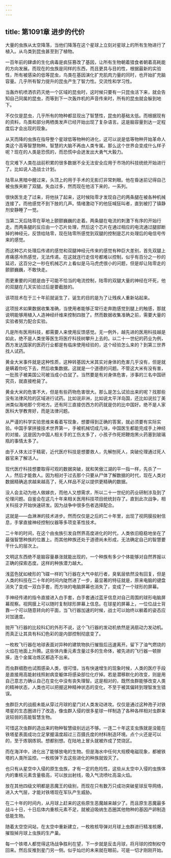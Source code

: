 ```yaml
---
---
---
```

title: 第1091章 进步的代价
---



大量的虫族从太空降落，当他们降落在这个星球上立刻对星球上的所有生物进行了植入。从鸟类到昆虫甚至到了植物。

一百年前的肆虐的生化病毒是疯狂篡改了基因，让所有生物朝着猎食者朝着高耗能的方向发展。而现在的虫族是同样的东西，而且更具与目的性，根据最新的实验性，所有被感染的低等昆虫，鸟类在基因演化扩充肌肉力量的同时，也开始扩充脑容量。几乎所有智力提升的昆虫产生了智力性。交流性和学习性。

当轰炸机喷洒农药灭绝一个区域的昆虫时，这时候只要有一只昆虫活下来，就会告知自己同属的昆虫，而等到下一次轰炸机的声音传来时，所有的昆虫就会躲到地下。

不仅仅是昆虫，几乎所有的物种都显现出了智慧性，昆虫的基础太低。而根据现有的资料，鸟类和部分两栖类发声已经开始出现了复杂语言。这是脑容量到达一定程度后才会出现的现象。

从天而降的虫族在指导整个星球低等物种的进化，这可以说是低等物种开始革命人类这个高等智慧物种。智慧的大脑不再由人类专属。那么这个世界会变成什么样子呢？现在的人类是恐慌的，而恐慌中会迸发出大勇气大毅力。

在灾难下人类在战前积累的很多数据不全无法安全应用于市场的科技统统开始进行了。比如说人造战士计划。

陆零从黑暗中醒过来，头顶上的用于手术的无影灯非常刺眼。他在昏迷前记得自己被虫族夹断了双腿。失血过多，然而现在他活下来的，一系列。

很快医生走了过来，将他扶了起来，这时候陆零才发现自己的两条腿在被各种机械连接了。而他感觉不到下肢的几声。情绪激动下的他狂喊狂叫者，直到被打了镇静剂安静睡了一觉。

当第二天后陆零在草地上颤颤巍巍的走着。两条腿在电流的刺激下有序的开始行走。而两条腿的反应由一个芯片处理，然后这个芯片在通过相应的电流通过腿部断掉的神经元，反馈给陆零，现在陆零所感觉到双腿的控制是芯片处理后的电信号传来的感觉。

而这种芯片处理后传递的感觉和双腿神经元传来的感觉有种巨大差别，首先双腿上疼痛感冷热感觉，无法传递。在这就连行走信号都难以控制，似乎有百分之一秒的延迟，这百分之一秒在机械芯片上看似是马马虎虎很小的问题，但是却让陆零走的颤颤巍巍，不敢快走。

而更重要的问题是由于可能不恰当的电流控制，陆零的双腿大量的神经在坏死，他的双腿在几天实验过后是要截肢的。

该项技术在于三十年前就诞生了，诞生的目的是为了让残疾人重新站起来。

这项技术如果数据收集准确，当使用者能够正常行走奔跑感觉到腿上的触感，那就说明能够用植入人造神经纤维来控制四肢了。然而数据收集准确之前，需要大量的实验者努力配合实验。

凡是所有医用科技，都需要人来使用反馈感觉。无一例外，越先进的医用科技越是如此，绝不是人类坐等医生将医疗科技树攀升上去的。以二十一世纪的药业为例，西方发达国家的医药行业都是有临床使用经验的，这个经验怎么来的？到第三世界找人试药。

黄金大米事件就是这种性质，这种转基因大米其实对身体的危害几乎没有，但是就是瞒着你吃下去，然后收集数据。这就是一个道德的问题。不管这大米有没有害，一批孩子被美国公司被当成小白鼠了。当然要是有对身体危害，涉事的三名中国研究员，就直接枪毙了。

黄金大米的危害不大，但是有些药物危害很大。那么是怎么试验出来的呢？找那些没有法律风险的区域进行试药。比如说非洲，比如说太平洋岛国，还比如说拉丁美洲类似海地那个穷地方。还有阿三直接仿西方的药就是仿的比中国好。绝不是人家医科大学教育好，而是法律问题。

从严谨的科学实验思维来看着写现象，想要得到正确的答案，就必须要有实际实验。中国手掌拼接技术世界第一，手被机械切成几块，中国医生都能完成手上神经的对接。这是因为中国人相关手的工伤太多了，小孩子作死把鞭炮黑火药塞到玻璃瓶的事情太多了。

由于人体太过于精密，近代医疗科技是想要救人，先解刨死人，突破伦理通过死人器官来了解活人。

现代医疗科技想要取得可观的数据突破，就和笑傲江湖的平一指一样，先杀了一人，然后才能救人。因为相对于过去那个只要从尸体了解数据的时代，现在人类对数据精确追求越来越高了，死人样品不足以提供更精确的数据。

没人会主动为他人做嫁衣，而他人又想需求，所以二十一世纪的药业研制涉及到了伦理问题。自鉴会在这几十年来相关医用科技项目统统封存了。直到此次战争，相关科技才开始快速研发。因为战争中很多伤者选择配合。

这就是——血淋淋的技术进步。然而仅仅是之后的二十年里，出现了视网膜投射信息，手掌直接神经控制仪器等多项变革性技术。

二十年的时间，在这个由虫族引发自然界高度进化的时代，人类依旧稳稳地坐在了最强智慧种族的位置上。而其他种族还处于道德尚未形成，无法确定自己的智慧要干什么的层次上。

文明这东西绝不是脑容量暴涨就能出现的，一个种族有多少个体能够对自然界报以正确的探索态度。这样的种族潜力越大。

浅蓝色犹如棱形的飞碟一样的飞行器在大气中航行者，臭氧层依然没有回复，但是人类的科技在二十年的时间内陡然进了一步，最显著的特征就是，原来电脑的键盘消失了变成一双白手套，而方块的电脑屏幕也消失了，变成了一个球形的屏幕。

手神经传递的指令直接进入白手套，白手套通过蓝牙信息对自己周围的球形电脑屏幕观察。视网膜上可以随时复制球形屏幕上信息。在球星的屏幕上，一位位战士背靠一个可以随意转向的平面，当飞行器加速的时候，战士可以始终以躺着的姿态应对加速度。

抛开飞行器的比较科幻的外形不说，这个飞行器的发动机依然是涡扇动力发动机。而真正让其具有科幻色彩的是内部控制彻底变了。

一枚枚飞行器在地球表面对异种的建筑物执行摧毁后迅速离开。留下了油气燃烧的火焰在地面上升腾。这些体内重元素含量过多的生命体，被先进的飞行器一顿胖揍，连个金属冶炼区都造不出来。

而虫群细胞也试图感染人类，很可惜，当有快速增生的现象时候，人类的医疗手段是直接用高能射线照射病变躯体将感染部位化疗掉。若是潜移默化的改变，则是用自己意志力确认自己在变化中没有丧失理智。这是相对的，既然虫群能够改变人类的精神状态，人类也可以把握这种精神状态的变化，不至于被其偏转到理智发生错误。

虫群巨大的战舰未能从穿过月球的星门对人类发动进攻。仅仅是通过这种孢子对铁塔星的生态圈进行了改造，像虫群入侵的很多星球一样制造了各种各样相对虫群来说较弱的高能智慧生物。

可惜这次虫群的造出来的物种智慧级别远远不够。一连二十年这支虫族就是没能在铁塔星表面成功立足掌握温度超过三百摄氏度的材料制造环境。点个火还是可以的，至于炼钢炼铜。想都别想。在陆地上冒头就被炸成了焚烧区。

而在海洋中，进化出了能够放电的生物。但是海水中任何大规模电磁现象，都被铁塔的人类所监控。一枚核弹下去这些进化的种族就毁灭了。

也只有从星空中入侵的原生虫族，才有一定的危险性，这些从太空中入侵的虫族体内的重核元素含量极高，可以放出射线，吸入气流喷吐高温火焰。

放在其他四级文明都是恶魔王的级别，而现在只有数万只成功突破星球反导网络，进入大气层，才能对铁塔现在军队产生威胁。

在二十年的时间内，从月球上赶来的这些原生恶魔越来越少了。而且原生恶魔最多战斗十日，十日后体内重核元素不足，就被迫吸纳生态圈其他物种的基因产卵制造低能生物。

随着太空空间站，在太空中重新建立，一枚枚核导弹对月球上虫群进行精准核爆，摧毁掉月球上虫族的生产巢。

每一个铁塔人都觉得这场战争胜利在望，下一步就是反击月球，将月球的控制权夺回来。然后反推到星门另一侧。似乎灿烂的未来就在眼前。可是一切才刚刚开始。
